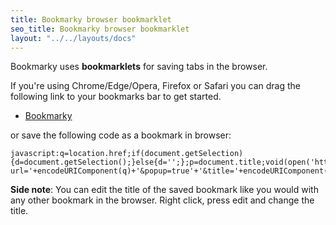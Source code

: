 ```yaml
---
title: Bookmarky browser bookmarklet
seo_title: Bookmarky browser bookmarklet
layout: "../../layouts/docs"
---
```


Bookmarky uses **bookmarklets** for saving tabs in the browser.

If you're using Chrome/Edge/Opera, Firefox or Safari you can drag the following link to your bookmarks bar to get started.

- [Bookmarky](<javascript:q=location.href;if(document.getSelection){d=document.getSelection();}else{d='';};p=document.title;void(open('https://bookmarky.io/create?url='+encodeURIComponent(q)+'&popup=true'+'&title='+encodeURIComponent(p),'Bookmarky','toolbar=no,scrollbars=yes,width=750,height=700'))>)

or save the following code as a bookmark in browser:

```
javascript:q=location.href;if(document.getSelection){d=document.getSelection();}else{d='';};p=document.title;void(open('https://bookmarky.io/create?url='+encodeURIComponent(q)+'&popup=true'+'&title='+encodeURIComponent(p),'Bookmarky','toolbar=no,scrollbars=yes,width=750,height=700'));
```

**Side note**: You can edit the title of the saved bookmark like you would with any other bookmark in the browser. Right click, press edit and change the title.
